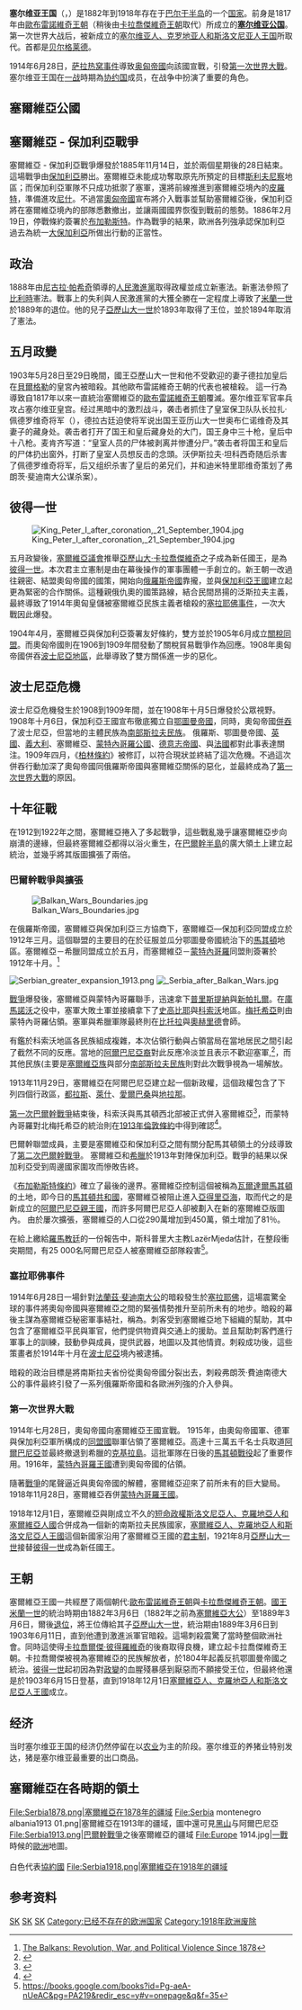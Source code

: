 
{{Infobox former country
|native_name            = Краљевина Србија<br/>Kraljevina Srbija
|conventional_long_name = 塞尔维亚王国
|common_name            = 塞尔维亚
|
|image_flag             = State Flag of Serbia (1882-1918).svg
|image_coat             = Royal Coat of arms of Serbia (1882–1918).svg
|image_map              = Kingdom of Serbia (1914).svg
|image_map_caption      = 1914年的塞尔维亚王国
|
|continent              = 欧洲
|region                 = 巴尔干半岛
|country                = 塞尔维亚
|era                    = [[新帝国主义|新帝国主义]]<br />[[第一次世界大战|一战]]
|year_start             = 1882年
|year_end               = 1918年
|date_start             = 3月6日
|event_start            = [[塞尔维亚公国|宣告成立]]
|date_end               = 12月1日
|event_end              = {{le|南斯拉夫成立|Creation of Yugoslavia}}<!-- Kingdom of Serbs, Croats and Slovenes, later known as Yugoslavia-->
|event1                 = {{le|塞保战争|Serbo-Bulgarian War}}
|date_event1            = 1885年11月14日
|event2                 = [[巴尔干战争|巴尔干战争]]
|date_event2            = 1912年–1913年
|event3                 = [[伦敦条约_(1913年)|伦敦条约]]
|date_event3            = 1913年5月30日
|event4                 = [[塞尔维亚战役|塞尔维亚战役]]
|date_event4            = 1914年–1918年
|event_post             = 
|date_post              = 
|
|p1                     = 塞尔维亚公国
|flag_p1                = Flag of Serbia (1835-1882).svg
|s1                     = 南斯拉夫王国
|flag_s1                = Flag of the Kingdom of Yugoslavia.svg
|
|national_anthem        = {{lang|sr-cyr|Боже правде}}<br />{{lang|sr-Latn|Bože pravde}}<br><small>《[[正义的上帝|正义的上帝]]》</small><br>[[File:Serbian_National_Anthem_instrumental.ogg|center]]<br>
|common_languages       = [[塞尔维亚语|塞尔维亚语]]
|capital                = [[贝尔格莱德|贝尔格莱德]]
|latd=44 |latm=49 |latNS=N |longd=20 |longm=28 |longEW=E
|government_type        = [[君主立宪制|君主立宪制]]
|religion               = [[塞尔维亚正教会|塞尔维亚正教]]
|title_leader           = [[塞尔维亚君主列表|国王]]
|leader1                = [[米蘭一世_(塞爾維亞)|米兰一世]]
|year_leader1           = 1882–1889
|leader2                = [[亞歷山大一世_(塞爾維亞)|亚历山大一世]]
|year_leader2           = 1889–1903
|leader3                = [[彼得一世_(塞尔维亚)|彼得一世]]
|year_leader3           = 1903–1918
|
|title_deputy           = [[塞尔维亚总理|首相]]
|deputy1                = {{le|米兰·皮罗察纳茨|Milan Piroćanac}}<small>（首）</small>
|year_deputy1           = 1882–1883
|deputy2                = [[尼古拉·帕希奇|尼古拉·帕希奇]]<small>（末）</small>
|year_deputy2           = 1912–1918
|legislature            = [[国民议会_(塞尔维亚)|国民议会]]
|currency               = [[第纳尔|第纳尔]]
|today                  = {{flag|Serbia}}<br/>{{flag|North Macedonia}}<br/>{{flag|Montenegro}}<br/>{{flag|Kosovo}}<br/>{{flag|Albania}}<br/>{{flag|Croatia}}<br/>{{flag|Romania}}<br/>{{flag|Hungary}}
}}
{{南斯拉夫历史|隐藏=1}}

'''塞尔维亚王国'''（{{lang-sr-cyr|Краљевина Србија}}，{{lang-sr-latn|Kraljevina Srbija}}）是1882年到1918年存在于[[巴尔干半岛|巴尔干半岛]]的一个[[国家|国家]]。前身是1817年由[[歐布雷諾維奇王朝|歐布雷諾維奇王朝]]（稍後由[[卡拉喬傑維奇王朝|卡拉喬傑維奇王朝]]取代）所成立的'''[[塞尔维亚公国|塞尔维亚公国]]'''。第一次世界大战后，被新成立的[[塞尔维亚人、克罗地亚人和斯洛文尼亚人王国|塞尔维亚人、克罗地亚人和斯洛文尼亚人王国]]所取代。首都是[[贝尔格莱德|贝尔格莱德]]。

1914年6月28日，[[萨拉热窝事件|萨拉热窝事件]]導致[[奥匈帝國|奥匈帝國]]向該國宣戰，引發[[第一次世界大戰|第一次世界大戰]]。塞尔维亚王国在[[一战|一战]]時期為[[协约国|协约国]]成员，在战争中扮演了重要的角色。

== 塞爾維亞公國 ==
{{Main|塞尔维亚公国}}

== 塞爾維亞 - 保加利亞戰爭 ==
塞爾維亞 - 保加利亞戰爭爆發於1885年11月14日，並於兩個星期後的28日結束。這場戰爭由[[保加利亞大公國|保加利亞]]勝出。塞爾維亞未能成功奪取原先所預定的目標[[斯利夫尼察|斯利夫尼察]]地區；而保加利亞軍隊不只成功抵禦了塞軍，還將前線推進到塞爾維亞境內的[[皮羅特|皮羅特]]，準備進攻[[尼什|尼什]]。不過當[[奧匈帝國|奧匈帝國]]宣布將介入戰事並幫助塞爾維亞後，保加利亞將在塞爾維亞境內的部隊悉數撤出，並讓兩國國界恢復到戰前的態勢。1886年2月19日，停戰條約簽署於[[布加勒斯特|布加勒斯特]]。作為戰爭的結果，歐洲各列強承認保加利亞過去為統一[[大保加利亞|大保加利亞]]所做出行動的正當性。

== 政治 ==
1888年由[[尼古拉·帕希奇|尼古拉·帕希奇]]領導的[[人民激進黨|人民激進黨]]取得政權並成立新憲法。新憲法參照了[[比利時|比利時]]憲法。戰事上的失利與人民激進黨的大獲全勝在一定程度上導致了[[米蘭一世_(塞爾維亞)|米蘭一世]]於1889年的退位。他的兒子[[亞歷山大一世_(塞爾維亞)|亞歷山大一世]]於1893年取得了王位，並於1894年取消了憲法。

== 五月政變 ==
1903年5月28日至29日晚間，國王亞歷山大一世和他不受歡迎的妻子德拉加皇后在[[貝爾格勒|貝爾格勒]]的皇宮內被暗殺。其他歐布雷諾維奇王朝的代表也被槍殺。 這一行為導致自1817年以來一直統治塞爾維亞的[[歐布雷諾維奇王朝|歐布雷諾維奇王朝]]覆滅。塞尔维亚军官{{le|德拉古廷·迪米特里耶维奇|Dragutin Dimitrijević}}率兵攻占塞尔维亚皇宫。经过黑暗中的激烈战斗，袭击者抓住了皇室保卫队队长拉扎·佩德罗维奇将军（{{lang|de|General Laza Petrović}}），德拉古廷迫使将军说出国王亚历山大一世奥布仁诺维奇及其妻子的藏身处。袭击者打开了国王和皇后藏身处的大门，国王身中三十枪，皇后中十八枪。麦肯齐写道：“皇室人员的尸体被剥离并惨遭分尸{{sfn|MacKenzie|1995|p=22}}。”袭击者将国王和皇后的尸体扔出窗外，打断了皇室人员想反击的念頭。沃伊斯拉夫·坦科西奇随后杀害了佩德罗维奇将军，后又组织杀害了皇后的弟兄们，并和迪米特里耶维奇策划了弗朗茨·斐迪南大公谋杀案{{sfn|MacKenzie|1995|pp=23–24}}）。

== 彼得一世 ==
{{Main|彼得一世 (塞爾維亞)}}
[[File:King_Peter_I_after_coronation,_21_September_1904.jpg|thumb]]

五月政變後，[[國民議會_(塞爾維亞)|塞爾維亞議會]]推舉[[亞歷山大·卡拉喬傑維奇|亞歷山大·卡拉喬傑維奇]]之子成為新任國王，是為[[彼得一世_(塞爾維亞)|彼得一世]]。本次君主立憲制是由在幕後操作的軍事團體一手創立的。新王朝一改過往親密、結盟奧匈帝國的國策，開始向[[俄羅斯帝國|俄羅斯帝國]]靠攏，並與[[保加利亞王國|保加利亞王國]]建立起更為緊密的合作關係。這種親俄仇奧的國策路線，結合民間昂揚的泛斯拉夫主義，最終導致了1914年奧匈皇儲被塞爾維亞民族主義者槍殺的[[塞拉耶佛事件|塞拉耶佛事件]]，一次大戰因此爆發。

1904年4月，塞爾維亞與保加利亞簽署友好條約，雙方並於1905年6月成立[[關稅同盟|關稅同盟]]。而奧匈帝國則在1906到1909年間發動了關稅貿易戰爭作為回應。1908年奧匈帝國併吞[[波士尼亞地區|波士尼亞地區]]，此舉導致了雙方關係進一步的惡化。

== 波士尼亞危機 ==
{{Main|波士尼亞危機}}

波士尼亞危機發生於1908到1909年間，並在1908年十月5日爆發於公眾視野。1908年十月6日，保加利亞王國宣布徹底獨立自[[鄂圖曼帝國|鄂圖曼帝國]]，同時，奧匈帝國[[波斯尼亚和黑塞哥维那历史#奥匈帝国统治时期|併吞]]了波士尼亞，但當地的主體民族為[[南部斯拉夫民族|南部斯拉夫民族]]。
俄羅斯、鄂圖曼帝國、[[英國|英國]]、[[義大利王國_(1861年–1946年)|義大利]]、塞爾維亞、[[蒙特內哥羅公國|蒙特內哥羅公國]]、[[德意志帝國|德意志帝國]]、與[[法國|法國]]都對此事表達關注。1909年四月，《[[1878年柏林條約|柏林條約]]》被修訂，以符合現狀並終結了這次危機。不過這次併吞行動加深了奧匈帝國同俄羅斯帝國與塞爾維亞關係的惡化，並最終成為了[[第一次世界大戰|第一次世界大戰]]的原因。

== 十年征戰 ==
在1912到1922年之間，塞爾維亞捲入了多起戰爭，這些戰亂幾乎讓塞爾維亞步向崩潰的邊緣，但最終塞爾維亞都得以浴火重生，在[[巴爾幹半島|巴爾幹半島]]的廣大領土上建立起統治，並幾乎將其版圖擴張了兩倍。

=== 巴爾幹戰爭與擴張 ===
{{Main|巴爾幹戰爭}}
[[File:Balkan_Wars_Boundaries.jpg|thumb]]

在俄羅斯帝國，塞爾維亞與保加利亞三方協商下，塞爾維亞—保加利亞同盟成立於1912年三月。這個聯盟的主要目的在於征服並瓜分鄂圖曼帝國統治下的[[馬其頓|馬其頓]]地區。塞爾維亞－希臘同盟成立於五月，而塞爾維亞－[[蒙特內哥羅|蒙特內哥羅]]同盟則簽署於1912年十月。<ref>[https://books.google.com/books?id=gt8SDAAAQBAJ&pg=PA269&dq=kingdom+of+serbia+1882&hl=en&sa=X&redir_esc=y#v=onepage&q=kingdom%20of%20serbia%201882&f=true The Balkans: Revolution, War, and Political Violence Since 1878]</ref>

[[File:Serbian_greater_expansion_1913.png|thumb]]
[[File:_Serbia_after_Balkan_Wars.jpg|thumb]]

[[第一次巴爾幹戰爭|戰爭]]爆發後，塞爾維亞與蒙特內哥羅聯手，迅速拿下[[普里斯提納|普里斯提納]]與[[新帕扎爾|新帕扎爾]]。在[[庫馬諾沃|庫馬諾沃]]之役中，塞軍大敗土軍並接續拿下了[[史高比耶|史高比耶]]與[[科索沃|科索沃]]地區。[[梅托希亞|梅托希亞]]則由蒙特內哥羅佔領。塞軍與希臘軍隊最終則在[[比托拉|比托拉]]與[[奧赫里德|奧赫里德]]會師。

有鑑於科索沃地區各民族組成複雜，本次佔領行動與占領當局在當地居民之間引起了截然不同的反應。當地的[[阿爾巴尼亞族|阿爾巴尼亞裔]]對此反應冷淡並且表示不歡迎塞軍,<ref>{{cite news|last=Malcolm|first=Noel|title=Is Kosovo Serbia? We ask a historian|url=https://www.theguardian.com/world/2008/feb/26/kosovo.serbia|newspaper=The Guardian|date=26 February 2008|accessdate=2018-04-03|archive-date=2013-09-01|archive-url=https://web.archive.org/web/20130901181942/http://www.theguardian.com/world/2008/feb/26/kosovo.serbia|dead-url=no}}</ref>，而其他民族(主要是[[塞爾維亞族|塞爾維亞族]]與部分[[南部斯拉夫民族|南部斯拉夫民族]]則對此次戰爭視為一場解放。

1913年11月29日，塞爾維亞在阿爾巴尼亞建立起一個新政權，{{le|Drač County}}這個政權包含了下列四個行政區，[[都拉斯|都拉斯]]、[[萊什|萊什]]、[[愛爾巴桑|愛爾巴桑]]與[[地拉那|地拉那]]。

[[第一次巴爾幹戰爭|第一次巴爾幹戰爭]]結束後，科索沃與馬其頓西北部被正式併入塞爾維亞<ref>{{Cite web |url=http://www.zum.de/psm/div/tuerkei/mowat120.php |title=存档副本 |accessdate=2018-04-03 |archive-date=2009-04-06 |archive-url=https://web.archive.org/web/20090406084330/http://www.zum.de/psm/div/tuerkei/mowat120.php |dead-url=no }}</ref>，而蒙特內哥羅對北梅托希亞的統治則在[[1913年倫敦條約|1913年倫敦條約]]中得到確認<ref>{{Cite web |url=http://www.mtholyoke.edu/acad/intrel/boshtml/bos145.htm |title=存档副本 |accessdate=2018-04-03 |archive-date=1997-05-01 |archive-url=https://web.archive.org/web/19970501052336/http://www.mtholyoke.edu/acad/intrel/boshtml/bos145.htm |dead-url=yes }}</ref>。

巴爾幹聯盟成員，主要是塞爾維亞和保加利亞之間有關分配馬其頓領土的分歧導致了[[第二次巴爾幹戰爭|第二次巴爾幹戰爭]]。 塞爾維亞和[[希臘王國|希臘]]於1913年對陣保加利亞。戰爭的結果以保加利亞受到周邊國家圍攻而慘敗告終。

《[[布加勒斯特條約_(1913年)|布加勒斯特條約]]》確立了最後的邊界。塞爾維亞控制這個被稱為[[瓦爾達爾馬其頓|瓦爾達爾馬其頓]]的土地，即今日的[[馬其頓共和國|馬其頓共和國]]，塞爾維亞被阻止進入[[亞得里亞海|亞得里亞海]]，取而代之的是新成立的[[阿爾巴尼亞親王國|阿爾巴尼亞親王國]]，而許多阿爾巴尼亞人卻被劃入在新的塞爾維亞版圖內。 由於屢次擴張，塞爾維亞的人口從290萬增加到450萬，領土增加了81％。

在給上繳給[[羅馬教廷|羅馬教廷]]的一份報告中，斯科普里大主教LazërMjeda估計，在整段衝突期間，有25 000名阿爾巴尼亞人被塞爾維亞部隊殺害<ref>https://books.google.com/books?id=Pg-aeA-nUeAC&pg=PA219&redir_esc=y#v=onepage&q&f=35</ref>。

=== 塞拉耶佛事件 ===
{{Main|塞拉耶佛事件|七月危機}}

1914年6月28日一場針對[[法蘭茲·斐迪南大公|法蘭茲·斐迪南大公]]的暗殺發生於[[塞拉耶佛|塞拉耶佛]]，這場震驚全球的事件將奧匈帝國與塞爾維亞之間的緊張情勢推升至前所未有的地步。暗殺的幕後主謀為塞爾維亞秘密軍事結社，稱為{{le|黑手會|Black Hand (Serbia)}}。刺客受到塞爾維亞地下組織的幫助，其中包含了塞爾維亞平民與軍官，他們提供物資與交通上的援助。並且幫助刺客們進行軍事上的訓練，鼓動參與成員，提供武器，地圖以及其他情資。刺殺成功後，這些策畫者於1914年十月在[[波士尼亞與赫塞哥維納|波士尼亞]]境內被逮捕。

暗殺的政治目標是將南斯拉夫省份從奧匈帝國分裂出去，刺殺弗朗茨·費迪南德大公的事件最終引發了一系列俄羅斯帝國和各歐洲列強的介入參與。

=== 第一次世界大戰 ===
{{Main|塞爾維亞戰役|馬其頓戰役|南斯拉夫王國}}

1914年七月28日，奧匈帝國向塞爾維亞王國宣戰。
1915年，由奧匈帝國軍、德軍與保加利亞軍所構成的[[同盟國_(第一次世界大戰)|同盟國]]聯軍佔領了塞爾維亞。高達十三萬五千名士兵取道[[阿爾巴尼亞|阿爾巴尼亞]]並最終撤退到希臘的[[克基拉島|克基拉島]]。這批軍隊在日後的[[馬其頓戰役|馬其頓戰役]]起了重要作用。1916年，[[黑山王國|蒙特內哥羅王國]]遭到奧匈帝國的佔領。

隨著[[第一次世界大戰|戰爭]]的尾聲逼近與奧匈帝國的解體，塞爾維亞迎來了前所未有的巨大變局。1918年11月28日，塞爾維亞吞併[[黑山王國|蒙特內哥羅王國]]。

1918年12月1日，塞爾維亞與剛成立不久的[[未被普遍承认国家列表|短命政權]][[斯洛文尼亞人、克羅地亞人和塞爾維亞人國|斯洛文尼亞人、克羅地亞人和塞爾維亞人國]]合併成為一個新的南斯拉夫民族國家，[[南斯拉夫王國|塞爾維亞人、克羅地亞人和斯洛文尼亞人王國]]這個新國家沿用了塞爾維亞王國的[[君主制|君主制]]，1921年8月[[亞歷山大一世_(南斯拉夫)|亞歷山大一世]]接替[[彼得一世_(塞爾維亞)|彼得一世]]成為新任國王。

== 王朝 ==
塞爾維亞王國一共經歷了兩個朝代:[[歐布雷諾維奇王朝|歐布雷諾維奇王朝]]與[[卡拉喬傑維奇王朝|卡拉喬傑維奇王朝]]。[[君主|國王]][[米蘭一世_(塞爾維亞)|米蘭一世]]的統治時期由1882年3月6日（1882年之前為[[塞尔维亚君主列表#塞尔维亚大公|塞爾維亞大公]]）至1889年3月6日，爾後[[退位|退位]]，將王位傳給其子[[亞歷山大一世_(塞爾維亞)|亞歷山大一世]]，統治期由1889年3月6日到1903年6月11日，直到他遭到激進派軍官暗殺。這場刺殺震驚了當時整個歐洲社會。同時這使得[[卡拉喬爾傑·彼得羅維奇|卡拉喬爾傑·彼得羅維奇]]的後裔取得良機，建立起卡拉喬傑維奇王朝。卡拉喬爾傑被視為塞爾維亞的民族解放者，於1804年起義反抗鄂圖曼帝國之統治。[[彼得一世_(塞爾維亞)|彼得一世]]起初因為對[[政變|政變]]的血腥殘暴感到厭惡而不願接受王位，但最終他還是於1903年6月15日登基，直到1918年12月1日[[南斯拉夫王國|塞爾維亞人、克羅地亞人和斯洛文尼亞人王國]]成立。

== 经济 ==
当时塞尔维亚王国的经济仍然停留在以[[农业|农业]]为主的阶段。塞尔维亚的养猪业特别发达，猪是塞尔维亚最重要的出口商品。

== 塞爾維亞在各時期的領土 ==
<gallery>
File:Serbia1878.png|塞爾維亞在1878年的疆域
File:Serbia montenegro albania1913 01.png|塞爾維亞在1913年的疆域，圖中還可見[[黑山王国|黑山]]与阿爾巴尼亞
File:Serbia1913.png|[[巴爾幹戰爭|巴爾幹戰爭]]之後塞爾維亞的疆域
File:Europe 1914.jpg|[[一戰|一戰]]時候的[[歐洲|歐洲]]地圖。{{legend|#FF8000|黄色代表中立國家}}<br>{{legend|#FF0000|紅色代表[[同盟國_(第一次世界大戰)|同盟國]]}}<br>白色代表[[協約國|協約國]]
File:Serbia1918.png|塞爾維亞在1918年的疆域
</gallery>
== 参考资料 ==
{{reflist}}
{{塞爾維亞}}
[[Category:塞尔维亚歷史|SK]]
[[Category:王國|SK]]
[[Category:已不存在的歐洲君主國|SK]]
[[Category:已经不存在的欧洲国家|Category:已经不存在的欧洲国家]]
[[Category:1918年欧洲废除|Category:1918年欧洲废除]]